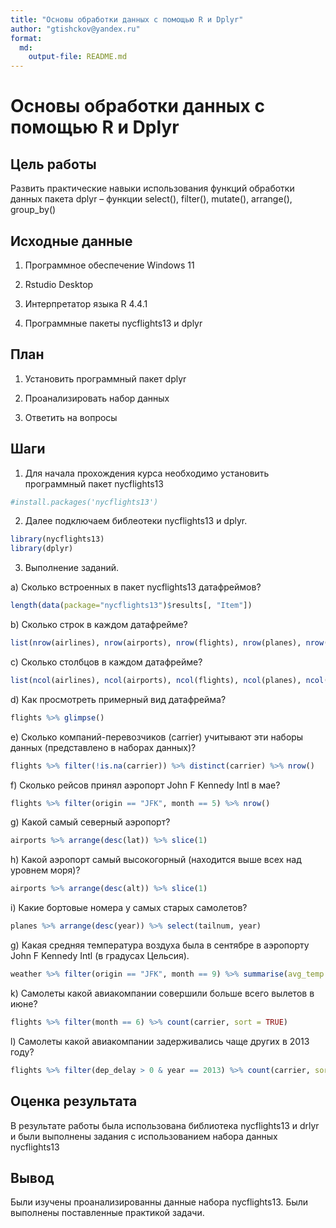 ```yaml
---
title: "Основы обработки данных с помощью R и Dplyr"
author: "gtishckov@yandex.ru"
format: 
  md:
    output-file: README.md
---
```


# Основы обработки данных с помощью R и Dplyr

## Цель работы

Развить практические навыки использования функций обработки данных пакета dplyr – функции select(), filter(), mutate(), arrange(), group_by()

## Исходные данные

1.  Программное обеспечение Windows 11

2.  Rstudio Desktop

3.  Интерпретатор языка R 4.4.1

4.  Программные пакеты nycflights13 и dplyr

## План

1.  Установить программный пакет dplyr

2.  Проанализировать набор данных

3.  Ответить на вопросы

## Шаги

1.  Для начала прохождения курса необходимо установить программный пакет nycflights13

```r
#install.packages('nycflights13')
```
2. Далее подключаем библеотеки nycflights13 и dplyr.

```r
library(nycflights13)
library(dplyr)
```

3. Выполнение заданий.

a\) Сколько встроенных в пакет nycflights13 датафреймов?
```r
length(data(package="nycflights13")$results[, "Item"])
```

b\) Сколько строк в каждом датафрейме?

```r
list(nrow(airlines), nrow(airports), nrow(flights), nrow(planes), nrow(weather))
```

c\) Сколько столбцов в каждом датафрейме?

```r
list(ncol(airlines), ncol(airports), ncol(flights), ncol(planes), ncol(weather))
```

d\) Как просмотреть примерный вид датафрейма?

```r
flights %>% glimpse()
```

e\) Сколько компаний-перевозчиков (carrier) учитывают эти наборы данных (представлено в наборах данных)?

```r
flights %>% filter(!is.na(carrier)) %>% distinct(carrier) %>% nrow()
```

f\) Сколько рейсов принял аэропорт John F Kennedy Intl в мае?

```r
flights %>% filter(origin == "JFK", month == 5) %>% nrow()
```

g\) Какой самый северный аэропорт?

```r
airports %>% arrange(desc(lat)) %>% slice(1)
```

h\) Какой аэропорт самый высокогорный (находится выше всех над уровнем моря)?

```r
airports %>% arrange(desc(alt)) %>% slice(1)
```

i\) Какие бортовые номера у самых старых самолетов?

```r
planes %>% arrange(desc(year)) %>% select(tailnum, year)
```


g\) Какая средняя температура воздуха была в сентябре в аэропорту John F Kennedy Intl (в градусах Цельсия).

```r
weather %>% filter(origin == "JFK", month == 9) %>% summarise(avg_temp = mean((temp - 32) * 5 / 9, na.rm = TRUE))
```

k\) Самолеты какой авиакомпании совершили больше всего вылетов в июне?

```r
flights %>% filter(month == 6) %>% count(carrier, sort = TRUE)
```


l\) Самолеты какой авиакомпании задерживались чаще других в 2013 году?

```r
flights %>% filter(dep_delay > 0 & year == 2013) %>% count(carrier, sort = TRUE)
```


## Оценка результата

В результате работы была использована библиотека nycflights13 и drlyr и были выполнены задания с использованием набора данных nycflights13

## Вывод

Были изучены проанализированны данные набора nycflights13. Были выполнены поставленные практикой задачи.
